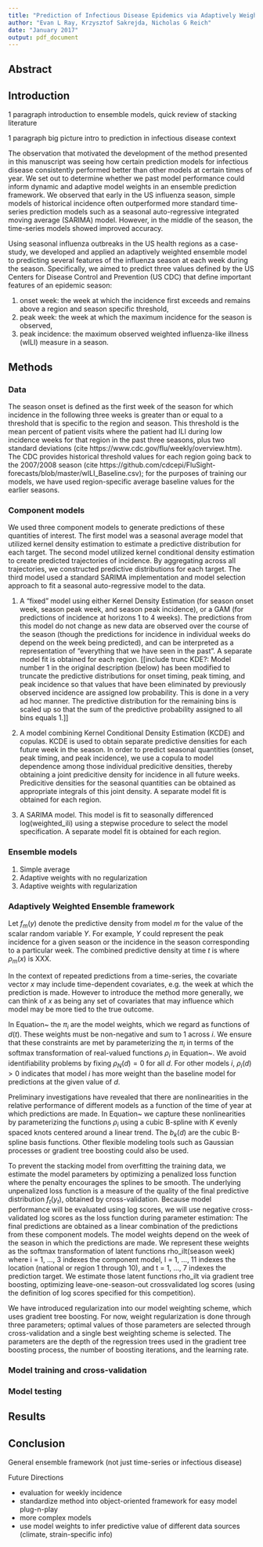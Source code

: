 ```yaml
---
title: "Prediction of Infectious Disease Epidemics via Adaptively Weighted Ensembles"
author: "Evan L Ray, Krzysztof Sakrejda, Nicholas G Reich"
date: "January 2017"
output: pdf_document
---
```



## Abstract


## Introduction

1 paragraph introduction to ensemble models, quick review of stacking literature

1 paragraph big picture intro to prediction in infectious disease context

The observation that motivated the development of the method presented in this manuscript was seeing how certain prediction models for infectious disease consistently performed better than other models at certain times of year. We set out to determine whether we past model performance could inform dynamic and adaptive model weights in an ensemble prediction framework. We observed that early in the US influenza season, simple models of historical incidence often outperformed more standard time-series prediction models such as a seasonal auto-regressive integrated moving average (SARIMA) model. However, in the middle of the season, the time-series models showed improved accuracy.

Using seasonal influenza outbreaks in the US health regions as a case-study, we developed and applied an adaptively weighted ensemble model to predicting several features of the influenza season at each week during the season. Specifically, we aimed to predict three  values defined by the US Centers for Disease Control and Prevention (US CDC) that define important features of an epidemic season: 

 1. onset week: the week at which the incidence first exceeds and remains above a region and season specific threshold,
 2. peak week: the week at which the maximum incidence for the season is observed,
 3. peak incidence: the maximum observed weighted influenza-like illness (wILI) measure in a season.



## Methods

### Data

The season onset is defined as the first week of the season for which incidence in the following three weeks is greater than or equal to a threshold that is specific to the region and season.  This threshold is the mean percent of patient visits where the patient had ILI during low incidence weeks for that region in the past three seasons, plus two standard deviations (cite https://www.cdc.gov/flu/weekly/overview.htm).  The CDC provides historical threshold values for each region going back to the 2007/2008 season (cite https://github.com/cdcepi/FluSight-forecasts/blob/master/wILI_Baseline.csv); for the purposes of training our models, we have used region-specific average baseline values for the earlier seasons.

### Component models
We used three component models to generate predictions of these quantities of interest. The first model was a seasonal average model that utilized kernel density estimation to estimate a predictive distribution for each target. The second model utilized kernel conditional density estimation to create predicted trajectories of incidence. By aggregating across all trajectories, we constructed predictive distributions for each target. The third model used a standard SARIMA implementation and model selection approach to fit a seasonal auto-regressive model to the data.

 1) A "fixed" model using either Kernel Density Estimation (for season onset week, season peak week, and season peak incidence), or a GAM (for predictions of incidence at horizons 1 to 4 weeks).  The predictions from this model do not change as new data are observed over the course of the season (though the predictions for incidence in individual weeks do depend on the week being predicted), and can be interpreted as a representation of "everything that we have seen in the past".  A separate model fit is obtained for each region. [[include trunc KDE?: Model number 1 in the original description (below) has been modified to truncate the predictive distributions for onset timing, peak timing, and peak incidence so that values that have been eliminated by previously observed incidence are assigned low probability.  This is done in a very ad hoc manner.  The predictive distribution for the remaining bins is scaled up so that the sum of the predictive probability assigned to all bins equals 1.]]

 2) A model combining Kernel Conditional Density Estimation (KCDE) and copulas.  KCDE is used to obtain separate predictive densities for each future week in the season.  In order to predict seasonal quantities (onset, peak timing, and peak incidence), we use a copula to model dependence among those individual predicitive densities, thereby obtaining a joint predicitive density for incidence in all future weeks.  Predicitive densities for the seasonal quantities can be obtained as appropriate integrals of this joint density.  A separate model fit is obtained for each region.

 3) A SARIMA model.  This model is fit to seasonally differenced log(weighted_ili) using a stepwise procedure to select the model specification.  A separate model fit is obtained for each region.

### Ensemble models 

1. Simple average
2. Adaptive weights with no regularization
3. Adaptive weights with regularization

### Adaptively Weighted Ensemble framework

Let $f_m(y)$ denote the predictive density from model $m$ for the value of the scalar random variable $Y$.  For example, $Y$ could represent the peak incidence for a given season or the incidence in the season corresponding to a particular week.  The combined predictive density at time $t$ is
\begin{align}
f(y|x) &= \sum_{m = 1}^M \pi_m f_m(y|x) \text{, where} \label{eqn:EnsembleModel} \\
\pi_{m} &= \frac{\exp\{\rho_m(x)\}}{\sum_{m' = 1}^M \exp\{\rho_{m'}(x)\}}  \label{eqn:PiMultilogitRho} 
\end{align}
where $\rho_m(x)$ is XXX.

In the context of repeated predictions from a time-series, the covariate vector $x$ may include time-dependent covariates, e.g. the week at which the prediction is made. However to introduce the method more generally, we can think of $x$ as being any set of covariates that may influence which model may be more tied to the true outcome.
    
In Equation~\eqref{eqn:EnsembleModel} the $\pi_i$ are the model weights, which we regard as functions of $d(t)$.  These weights must be non-negative and sum to $1$ across $i$.  We ensure that these constraints are met by parameterizing the $\pi_i$ in terms of the softmax transformation of real-valued functions $\rho_i$ in Equation~\eqref{eqn:PiMultilogitRho}.  We avoid identifiability problems by fixing $\rho_N(d) = 0$ for all $d$.  For other models $i$, $\rho_i(d) > 0$ indicates that model $i$ has more weight than the baseline model for predictions at the given value of $d$.

Preliminary investigations have revealed that there are nonlinearities in the relative performance of different models as a function of the time of year at which predictions are made. In Equation~\eqref{eqn:rhoSplineExpansion} we capture these nonlinearities by parameterizing the functions $\rho_i$ using a cubic B-spline with $K$ evenly spaced knots centered around a linear trend.  The $b_k(d)$ are the cubic B-spline basis functions.  Other flexible modeling tools such as Gaussian processes or gradient tree boosting could also be used.

To prevent the stacking model from overfitting the training data, we estimate the model parameters by optimizing a penalized loss function where the penalty encourages the splines to be smooth.  The underlying unpenalized loss function is a measure of the quality of the final predictive distribution $f_t(y_t)$, obtained by cross-validation.  Because model performance will be evaluated using log scores, we will use negative cross-validated log scores as the loss function during parameter estimation:
The final predictions are obtained as a linear combination of the predictions from these component models.  The model weights depend on the week of the season in which the predictions are made.  We represent these weights as the softmax transformation of latent functions rho_ilt(season week) where i = 1, ..., 3 indexes the component model, l = 1, ..., 11 indexes the location (national or region 1 through 10), and t = 1, ..., 7 indexes the prediction target.  We estimate those latent functions rho_ilt via gradient tree boosting, optimizing leave-one-season-out crossvalidated log scores (using the definition of log scores specified for this competition).

We have introduced regularization into our model weighting scheme, which uses gradient tree boosting.  For now, weight regularization is done through three parameters; optimal values of those parameters are selected through cross-validation and a single best weighting scheme is selected.  The parameters are the depth of the regression trees used in the gradient tree boosting process, the number of boosting iterations, and the learning rate.

### Model training and cross-validation

### Model testing


## Results


## Conclusion

General ensemble framework (not just time-series or infectious disease) 

Future Directions

 - evaluation for weekly incidence
 - standardize method into object-oriented framework for easy model plug-n-play
 - more complex models
 - use model weights to infer predictive value of different data sources (climate, strain-specific info)
 
 
 
 

